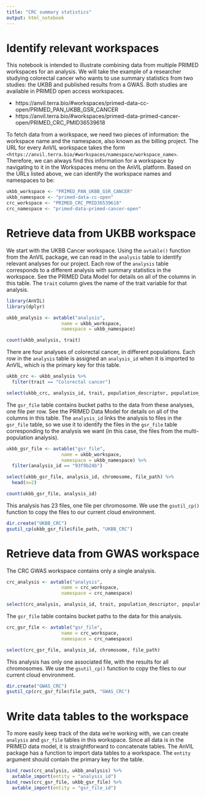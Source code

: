 ```yaml
---
title: "CRC summary statistics"
output: html_notebook
---
```


# Identify relevant workspaces

This notebook is intended to illustrate combining data from multiple PRIMED 
workspaces for an analysis. We will take the example of a researcher studying
colorectal cancer who wants to use summary statistics from two studies: the
UKBB and published results from a GWAS. Both studies are available in PRIMED
open access workspaces.

- https://anvil.terra.bio/#workspaces/primed-data-cc-open/PRIMED_PAN_UKBB_GSR_CANCER
- https://anvil.terra.bio/#workspaces/primed-data-primed-cancer-open/PRIMED_CRC_PMID36539618

To fetch data from a workspace, we need two pieces of information: the workspace name and the namespace, also known as the billing project. The URL for every AnVIL workspace takes the form `<https://anvil.terra.bio/#workspaces/namespace/workspace_name>`. Therefore, we can always find this information for a workspace by navigating to it in the Workspaces menu on the AnVIL platform. Based on the URLs listed above, we can identify the workspace names and namespaces to be: 

```r
ukbb_workspace <- "PRIMED_PAN_UKBB_GSR_CANCER"
ukbb_namespace <- "primed-data-cc-open"
crc_workspace <- "PRIMED_CRC_PMID36539618"
crc_namespace <- "primed-data-primed-cancer-open"
```

# Retrieve data from UKBB workspace

We start with the UKBB Cancer workspace. Using the `avtable()` function from the AnVIL package, we can read in the `analysis` table to identify relevant analyses for our project. Each row of the `analysis` table corresponds to a different analysis with summary statistics in the workspace. See the PRIMED Data Model for details on all of the columns in this table. The `trait` column gives the name of the trait variable for that analysis. 

```r
library(AnVIL)
library(dplyr)

ukbb_analysis <- avtable("analysis", 
                    name = ukbb_workspace,
                    namespace = ukbb_namespace)

count(ukbb_analysis, trait)
```

There are four analyses of colorectal cancer, in different populations. Each row in the `analysis` table is assigned an `analysis_id` when it is imported to AnVIL, which is the primary key for this table. 

```r
ukbb_crc <- ukbb_analysis %>%
  filter(trait == "Colorectal cancer")

select(ukbb_crc, analysis_id, trait, population_descriptor, population_labels)
```

The `gsr_file` table contains bucket paths to the data from these analyses, one file per row. See the PRIMED Data Model for details on all of the columns in this table. The `analysis_id` links the analysis to files in the `gsr_file` table, so we use it to identify the files in the `gsr_file` table corresponding to the analysis we want (in this case, the files from the multi-population analysis).

```r
ukbb_gsr_file <- avtable("gsr_file", 
                    name = ukbb_workspace,
                    namespace = ukbb_namespace) %>%
  filter(analysis_id == "93f9b24b")

select(ukbb_gsr_file, analysis_id, chromosome, file_path) %>%
  head(n=2)

count(ukbb_gsr_file, analysis_id)
```

This analysis has 23 files, one file per chromosome. We use the `gsutil_cp()` function to copy the files to our current cloud environment.

```r
dir.create("UKBB_CRC")
gsutil_cp(ukbb_gsr_file$file_path, "UKBB_CRC")
```


# Retrieve data from GWAS workspace

The CRC GWAS workspace contains only a single analysis.

```r
crc_analysis <- avtable("analysis", 
                    name = crc_workspace,
                    namespace = crc_namespace)

select(crc_analysis, analysis_id, trait, population_descriptor, population_labels)
```

The `gsr_file` table contains bucket paths to the data for this analysis.

```r
crc_gsr_file <- avtable("gsr_file", 
                    name = crc_workspace,
                    namespace = crc_namespace)

select(crc_gsr_file, analysis_id, chromosome, file_path)
```

This analysis has only one associated file, with the results for all chromosomes. We use the `gsutil_cp()` function to copy the files to our current cloud environment.

```r
dir.create("GWAS_CRC")
gsutil_cp(crc_gsr_file$file_path, "GWAS_CRC")
```


# Write data tables to the workspace

To more easily keep track of the data we're working with, we can create 
`analysis` and `gsr_file` tables in this workspace. Since all data is in the
PRIMED data model, it is straightforward to concatenate tables. The AnVIL 
package has a function to import data tables to a workspace. The `entity`
argument should contain the primary key for the table.

```r
bind_rows(crc_analysis, ukbb_analysis) %>%
  avtable_import(entity = "analysis_id")
bind_rows(crc_gsr_file, ukbb_gsr_file) %>%
  avtable_import(entity = "gsr_file_id")
```


